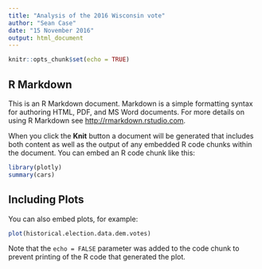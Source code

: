 ```yaml
---
title: "Analysis of the 2016 Wisconsin vote"
author: "Sean Case"
date: "15 November 2016"
output: html_document
---
```


```r
knitr::opts_chunk$set(echo = TRUE)
```

## R Markdown

This is an R Markdown document. Markdown is a simple formatting syntax for authoring HTML, PDF, and MS Word documents. For more details on using R Markdown see <http://rmarkdown.rstudio.com>.

When you click the **Knit** button a document will be generated that includes both content as well as the output of any embedded R code chunks within the document. You can embed an R code chunk like this:

```r
library(plotly)
summary(cars)
```

## Including Plots

You can also embed plots, for example:

```r
plot(historical.election.data.dem.votes)
```

Note that the `echo = FALSE` parameter was added to the code chunk to prevent printing of the R code that generated the plot.
